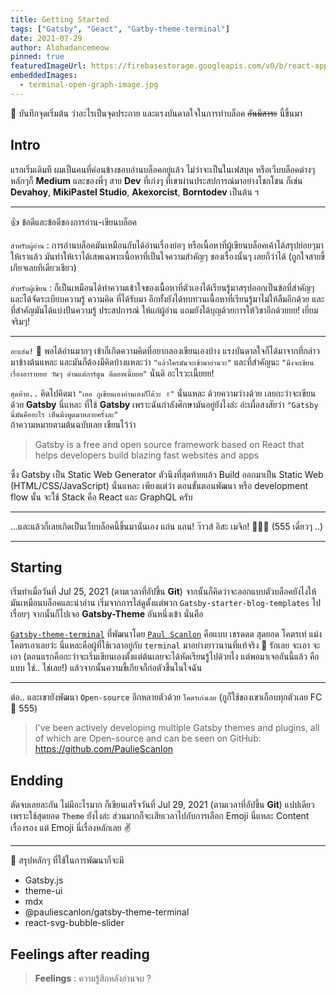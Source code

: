 ```yaml
---
title: Getting Started
tags: ["Gatsby", "Geact", "Gatby-theme-terminal"]
date: 2021-07-29
author: Alohadancemeow
pinned: true
featuredImageUrl: https://firebasestorage.googleapis.com/v0/b/react-app-c5b35.appspot.com/o/IMG_20210226_173510.jpg?alt=media&token=2f7d281d-1dc2-4c3a-b0f4-11d4fa4504cc
embeddedImages:
  - terminal-open-graph-image.jpg
---
```


<!-- For reaction box -->


📝 บันทึกจุดเริ่มต้น ว่าอะไรเป็นจุดประกาย และแรงบันดาลใจในการทำบล็อค ~~อันมีสาระ~~ นี้ขึ้นมา

## Intro

แรกเริ่มเดิมที ผมเป็นคนที่ค่อนข้างชอบอ่านบล็อคอยู่แล้ว ไม่ว่าจะเป็นในเฟสบุค หรือเว็บบล็อคต่างๆ 
หลักๆก็ **Medium** และของพี่ๆ สาย **Dev** ที่เก่งๆ ที่เขาผ่านประสปการณ์มาอย่างโชกโชน ก็เช่น **Devahoy**, **MikiPastel Studio**, **Akexorcist**, **Borntodev** เป็นต้น ฯ 

---
<Heading as="h3" variant="styles.h3">👍 ข้อดีและข้อดีของการอ่าน-เขียนบล็อค</Heading>

`สำหรับผู้อ่าน` : การอ่านบล็อคมันเหมือนกับได้อ่านเรื่องย่อๆ หรือเนื้อหาที่ผู้เขียนบล็อคเค้าได้สรุปย่อยๆมาให้เราแล้ว
มันทำให้เราได้เสพเฉพาะเนื้อหาที่เป็นใจความสำคัญๆ ของเรื่องนั้นๆ เลยก็ว่าได้ (ถูกใจสายขี้เกียจเลยทีเดียวเชียว)  <br />

`สำหรับผู้เขียน` : ก็เป็นเหมือนได้ทำความเข้าใจของเนื้อหาที่ตัวเองได้เรียนรู้มาสรุปออกเป็นข้อที่สำคัญๆ และได้จัดระเบียบความรู้ ความคิด ที่ได้รับมา
อีกทั้งยังได้ทบทวนเนื้อหาที่เรียนรู้มาไม่ให้ลืมอีกด้วย และที่สำคัญมันได้แบ่งปันความรู้ ประสปการณ์ ให้แก่ผู้อ่าน แถมยังได้บุญด้วยการให้วิชาอีกด้วยยย! เยี่ยมจริมๆ! 

---

`อะแฮ่ม!` 👏 พอได้อ่านมากๆ เข้าก็เกิดความคิดที่อยากลองเขียนเองบ้าง แรงบันดาลใจก็ได้มาจากที่กล่าวมาข้างต้นแหละ 
และมันก็ต้องมีคิดบ้างแหละว่า `"แล้วใครมันจะเข้ามาอ่านวะ"` และที่สำคัญนะ `"มึงจะเขียนเรื่องอารายยย วันๆ อ่านแต่การ์ตูน ตีดอทเนี้ยยย"` นั่นดิ อะไรวะเนี้ยยย!

`สุดท้าย..` คิดไปคิดมา `"เออ กูเขียนเองอ่านเองก็ได้วะ ✌️"` นั่นแหละ ด้วยความว่างด้วย เลยกะว่าจะเขียนด้วย **Gatsby** นี่แหละ ที่ใช้ **Gatsby** เพราะฉันกำลังศึกษามันอยู่ยังไงล่ะ
อ่ะเผื่อสงสัยว่า ` "Gatsby นี่มันคืออะไร เห็นมึงพูดมาหลายครั้งละ" ` <br />
ถ้าความหมายตามต้นฉบับเลย เขียนไว้ว่า

> Gatsby is a free and open source framework based on React that helps developers build blazing fast websites and apps

ซึ่ง Gatsby เป็น Static Web Generator ตัวนึงที่สุดท้ายแล้ว Build ออกมาเป็น Static Web (HTML/CSS/JavaScript) นั่นแหละ 
เพียงแต่ว่า ตอนขั้นตอนพัฒนา หรือ development flow นั้น จะใช้ Stack คือ React และ GraphQL ครับ

---

...และแล้วก็เลยเกิดเป็นเว็บบล็อคนี้ขึ้นมานั่นเอง แถ่น แถน! ว๊าวส์ อิสะ เมจิก! 🎉🎉🎉 (555 เดี๋ยวๆ ..)

---

## Starting

เริ่มทำเมื่อวันที่ Jul 25, 2021 (ตามเวลาที่อัปขึ้น **Git**) จากนั้นก็คิดว่าจะออกแบบตัวบล็อคยังไงให้มันเหมือนบล็อคและน่าอ่าน
เริ่มจากการไล่ดูตั้งแต่พวก ``Gatsby-starter-blog-templates`` ไปเรื่อยๆ จากนั้นก็ไปเจอ **Gatsby-Theme** อันหนึ่งเข้า นั่นคือ

<GatsbyImage image={props.embedded.image1} />
<Divider />

[`Gatsby-theme-terminal`](https://github.com/PaulieScanlon/gatsby-theme-terminal) ที่พัฒนาโดย [`Paul Scanlon`](https://github.com/PaulieScanlon) คือแบบ เชรดดด สุดยอด โคตรเท่ แม่งโคตรเอาเลยว่ะ นี่แหละคือผู้ที่ใช้เวลาอยู่กับ `terminal` มาอย่างยาวนานที่แท้จริง  🤞
รักเลย จะเอา จะเอา (ตอนแรกคือกะว่าจะเริ่มเขียนเองตั้งแต่ต้นเลยจะได้หัดเรียนรู้ไปด้วยไง แต่พอมาเจออันนี้แล้ว คือแบบ ใช่.. ใช่เลย!) แล้วจากนั้นความขี้เกียจก็ก่อตัวขึ้นในใจฉัน

---

ต่อ.. และเขายังพัฒนา `Open-source` อีกหลายตัวด้วย `โคตรเก่งเลย` (กูก็ใช้ของเขาเกือบทุกตัวเลย FC 💚 555)

>I've been actively developing multiple Gatsby themes and plugins, all of which are Open-source and can be seen on GitHub: https://github.com/PaulieScanlon

<Divider />

## Endding

ตัดจบเลยละกัน ไม่มีอะไรมาก ก็เขียนเสร็จวันที่ Jul 29, 2021 (ตามเวลาที่อัปขึ้น **Git**) แปปเดียวเพราะใช้สุดยอด `Theme` ยังไงล่ะ
ส่วนมากก็จะเสียเวลาไปกับการเลือก Emoji นี่แหละ Content เรื่องรอง แต่ Emoji นี่เรื่องหลักเลย ✌️

---

<Heading as="h3" variant="styles.h3">📝 สรุปหลักๆ ที่ใช้ในการพัฒนาก็จะมี </Heading>

- Gatsby.js
- theme-ui
- mdx
- @pauliescanlon/gatsby-theme-terminal
- react-svg-bubble-slider


<Divider />
<Divider />

## Feelings after reading

> **Feelings** : ความรู้สึกหลังอ่านจบ ?

<Box>
  <RecationBox />
</Box>
<Divider />